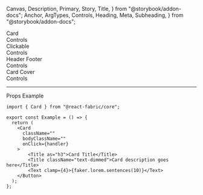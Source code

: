   Canvas,
  Description,
  Primary,
  Story,
  Title,
} from "@storybook/addon-docs";
  Anchor,
  ArgTypes,
  Controls,
  Heading,
  Meta,
  Subheading,
} from "@storybook/addon-docs";

<Meta of={CardStories} />

<Title>Card</Title>

<Anchor storyId="card">
  <div className="hidden-anchor">
    <Subheading>Card</Subheading>
  </div>
</Anchor>

<Description of={Card} />

<Primary />

<Collapsable className="control-panel">
  <div>Controls</div>
  <Controls of={CardStories._Card} />
</Collapsable>

<Anchor storyId="clickable">
  <Subheading>Clickable</Subheading>
</Anchor>
<Description of={CardStories.Clickable} />
<Canvas withToolbar of={CardStories.Clickable} />
<Collapsable className="control-panel">
  <div>Controls</div>
  <Controls of={CardStories.Clickable} />
</Collapsable>

<Anchor storyId="headFoot">
  <Subheading>Header Footer</Subheading>
</Anchor>
<Description of={CardStories.HeadFoot} />
<Canvas withToolbar of={CardStories.HeadFoot} />
<Collapsable className="control-panel">
  <div>Controls</div>
  <Controls of={CardStories.HeadFoot} />
</Collapsable>

<Anchor storyId="cardCover">
  <Subheading>Card Cover</Subheading>
</Anchor>
<Description of={CardStories._CardCover} />
<Canvas withToolbar of={CardStories._CardCover} />
<Collapsable className="control-panel">
  <div>Controls</div>
  <Controls of={CardStories._CardCover} />
</Collapsable>

<hr />

<Anchor storyId="props">
  <Subheading>Props</Subheading>
</Anchor>

<ArgTypes sort="requiredFirst" />

<Anchor storyId="sample">
  <Subheading>Example</Subheading>
</Anchor>

```tsx
import { Card } from "@react-fabric/core";

export const Example = () => {
  return (
    <Card
      className=""
      bodyClassName=""
      onClick={handler}
    >
        <Title as="h3">Card Title</Title>
        <Title className="text-dimmed">Card description goes here</Title>
        <Text clamp={4}>{faker.lorem.sentences(10)}</Text>
    </Button>
  );
};
```
